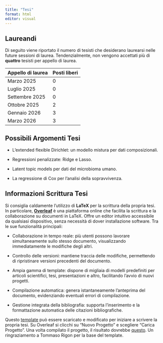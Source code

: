 ---
title: "Tesi"
format: html
editor: visual
---



## Laureandi

Di seguito viene riportato il numero di tesisti che desiderano laurearsi nelle future sessioni di laurea. Tendenzialmente, non vengono accettati più di **quattro** tesisti per appello di laurea.

| Appello di laurea | Posti liberi |
|-------------------|--------------|
| Marzo 2025        | 0            |
| Luglio 2025       | 0            |
| Settembre 2025    | 0            |
| Ottobre 2025      | 2            |
| Gennaio 2026      | 3            |
| Marzo 2026        | 3            |

## Possibili Argomenti Tesi

-   L'extended flexible Dirichlet: un modello mistura per dati composizionali.

-   Regressioni penalizzate: Ridge e Lasso.

-   Latent topic models per dati del microbioma umano.

-   La regressione di Cox per l'analisi della sopravvivenza.




## Informazioni Scrittura Tesi

Si consiglia caldamente l'utilizzo di [**LaTeX**]{.text-primary} per la scrittura della propria tesi. In particolare, [**Overleaf**](www.overleaf.com) è una piattaforma online che facilita la scrittura e la collaborazione su documenti in LaTeX. Offre un editor intuitivo accessibile da qualsiasi dispositivo, senza necessità di dover installazione software. Tra le sue funzionalità principali:

-  [Collaborazione]{.text-primary} in tempo reale: più utenti possono lavorare simultaneamente sullo stesso documento, visualizzando immediatamente le modifiche degli altri.

-  Controllo delle versioni: mantiene traccia delle modifiche, permettendo di ripristinare versioni precedenti del documento.

-  Ampia gamma di [template]{.text-primary}: dispone di migliaia di modelli predefiniti per articoli scientifici, tesi, presentazioni e altro, facilitando l'avvio di nuovi progetti.

-  Compilazione automatica: genera istantaneamente l'anteprima del documento, evidenziando eventuali errori di compilazione.

-  Gestione integrata della [bibliografia]{.text-primary}: supporta l'inserimento e la formattazione automatica delle citazioni bibliografiche.

Questo [template](files/Template_Tesi.zip) può essere scaricato e modificato per iniziare a scrivere la propria tesi. Su Overleaf si clicchi su "Nuovo Progetto" e scegliere "Carica Progetto". Una volta compilato il progetto, il risultato dovrebbe [questo](files/Template_Tesi.zip).
Un ringraziamento a Tommaso Rigon per la base del template.